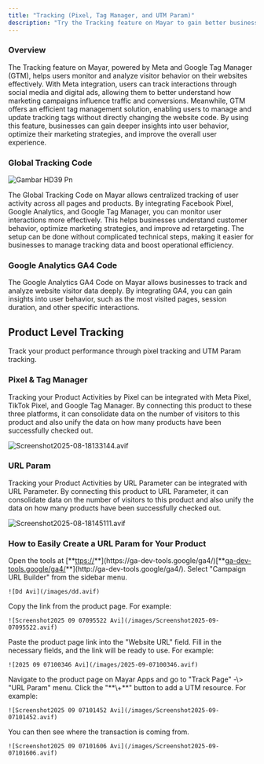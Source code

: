 ```yaml
---
title: "Tracking (Pixel, Tag Manager, and UTM Param)"
description: "Try the Tracking feature on Mayar to gain better business insights through Meta, Google Tag Manager and UTM Param Tracking!"
---
```


### Overview

The Tracking feature on Mayar, powered by Meta and Google Tag Manager (GTM), helps users monitor and analyze visitor behavior on their websites effectively. With Meta integration, users can track interactions through social media and digital ads, allowing them to better understand how marketing campaigns influence traffic and conversions. Meanwhile, GTM offers an efficient tag management solution, enabling users to manage and update tracking tags without directly changing the website code. By using this feature, businesses can gain deeper insights into user behavior, optimize their marketing strategies, and improve the overall user experience.

### Global Tracking Code

![Gambar HD39 Pn](/images/gambarHD39.png)

The Global Tracking Code on Mayar allows centralized tracking of user activity across all pages and products. By integrating Facebook Pixel, Google Analytics, and Google Tag Manager, you can monitor user interactions more effectively. This helps businesses understand customer behavior, optimize marketing strategies, and improve ad retargeting. The setup can be done without complicated technical steps, making it easier for businesses to manage tracking data and boost operational efficiency.

### Google Analytics GA4 Code

The Google Analytics GA4 Code on Mayar allows businesses to track and analyze website visitor data deeply. By integrating GA4, you can gain insights into user behavior, such as the most visited pages, session duration, and other specific interactions.

## Product Level Tracking

Track your product performance through pixel tracking and UTM Param tracking.

### Pixel & Tag Manager

Tracking your Product Activities by Pixel can be integrated with Meta Pixel, TikTok Pixel, and Google Tag Manager. By connecting this product to these three platforms, it can consolidate data on the number of visitors to this product and also unify the data on how many products have been successfully checked out. 

![Screenshot2025-08-18133144.avif](/images/Screenshot2025-08-18133144.avif)

### URL Param

Tracking your Product Activities by URL Parameter can be integrated with URL Parameter. By connecting this product to URL Parameter, it can consolidate data on the number of visitors to this product and also unify the data on how many products have been successfully checked out.

![Screenshot2025-08-18145111.avif](/images/Screenshot2025-08-18145111.avif)

### How to Easily Create a URL Param for Your Product

<Steps>
  <Step title="Open the Tools">
    Open the tools at [**<u>ttps://</u>**](https://ga-dev-tools.google/ga4/)[**<u>ga-dev-tools.google/ga4/</u>**](http://ga-dev-tools.google/ga4/).
  </Step>
  <Step title='Select "Campaign URL Builder"'>
    Select "Campaign URL Builder" from the sidebar menu.

    ![Dd Avi](/images/dd.avif)
  </Step>
  <Step title="Copy the Link">
    Copy the link from the product page. For example:

    ![Screenshot2025 09 07095522 Avi](/images/Screenshot2025-09-07095522.avif)
  </Step>
  <Step title="Paste the Link">
    Paste the product page link into the "Website URL" field.
  </Step>
  <Step title="Fill in Necessary Fields">
    Fill in the necessary fields, and the link will be ready to use. For example:

    ![2025 09 07100346 Avi](/images/2025-09-07100346.avif)
  </Step>
  <Step title="Navigate to Product Page">
    Navigate to the product page on Mayar Apps and go to "Track Page" -\> "URL Param" menu.
  </Step>
  <Step title="Add UTM Source">
    Click the "**\+**" button to add a UTM resource. For example:

    ![Screenshot2025 09 07101452 Avi](/images/Screenshot2025-09-07101452.avif)
  </Step>
  <Step title="Track Transactions">
    You can then see where the transaction is coming from.

    ![Screenshot2025 09 07101606 Avi](/images/Screenshot2025-09-07101606.avif)
  </Step>
</Steps>
